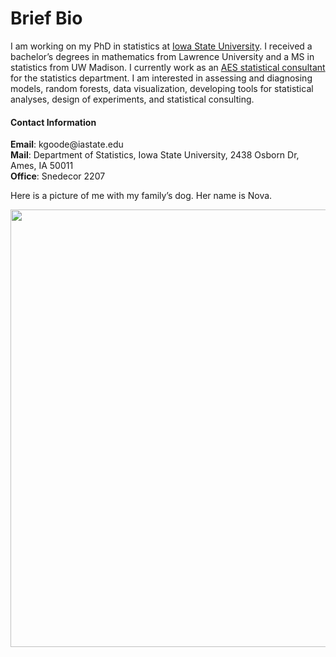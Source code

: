 
<br>
<br>

# Brief Bio

I am working on my PhD in statistics at [Iowa State University](https://www.stat.iastate.edu/). I received a bachelor's degrees in mathematics from Lawrence University and a MS in statistics from UW Madison. I currently work as an [AES statistical consultant](https://www.stat.iastate.edu/statistical-consulting) for the statistics department. I am interested in assessing and diagnosing models, random forests, data visualization, developing tools for statistical analyses, design of experiments, and statistical consulting.

#### Contact Information

**Email**: kgoode@iastate.edu  
**Mail**: Department of Statistics, Iowa State University, 2438 Osborn Dr, Ames, IA 50011  
**Office**: Snedecor 2207

Here is a picture of me with my family's dog. Her name is Nova.

<img src="/images/nova.png" width = 700 />

